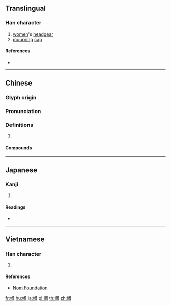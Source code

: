 {{also|帼}}
==Translingual==

===Han character===
{{Han char|rn=50|rad=巾|as=11|sn=14|four=46200|canj=LBWIM|ids=⿰巾國}}

# [[women]]'s [[headgear]]
# [[mourning]] [[cap]]

====References====
* {{Han ref|kx=0336.050|dkj=09057|dj=0643.060|hdz=10752.050|uh=5E57|ud=24151|bh=B9F6|bd=47606}}

----

==Chinese==
{{zh-forms|s=帼}}

===Glyph origin===
{{Han etym}}

===Pronunciation===
{{zh-pron
|m=guó
|c=gwok3
|mc=y
|oc=y
|cat=
}}

===Definitions===
{{zh-hanzi}}

# {{rfdef|zh}}

====Compounds====
{{zh-der|巾幗|巾幗英雄|巾幗鬚眉|幗匪}}

----

==Japanese==

===Kanji===
{{ja-kanji|grade=|rs=巾11}}

# {{defn|lang=ja|sort=巾11}}

====Readings====
* {{ja-readings|on=[[かく]] (kaku)|kun=[[かみかざり]] (kamikazari)}}

----

==Vietnamese==

===Han character===
{{vi-readings|rs=巾11|hanviet=[[quắc]], [[vức]]}}

# {{defn|lang=vi|sort=巾11}}

====References====
* [http://nomfoundation.org/common/nom_details.php?codepoint=5e57 Nom Foundation]

[[fr:幗]]
[[hu:幗]]
[[ja:幗]]
[[pl:幗]]
[[th:幗]]
[[zh:幗]]